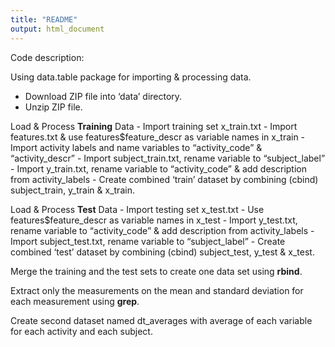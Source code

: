 ```yaml
---
title: "README"
output: html_document
---
```


Code description:

Using data.table package for importing & processing data.

- Download ZIP file into 'data' directory.
- Unzip ZIP file.

Load & Process **Training** Data
- Import training set x_train.txt
- Import features.txt & use features$feature_descr as variable names in x_train
- Import activity labels and name variables to "activity_code" & "activity_descr"
- Import subject_train.txt, rename variable to "subject_label"
- Import y_train.txt, rename variable to "activity_code" & add description from activity_labels
- Create combined 'train' dataset by combining (cbind) subject_train, y_train & x_train.

Load & Process **Test** Data
- Import testing set x_test.txt
- Use features$feature_descr as variable names in x_test
- Import y_test.txt, rename variable to "activity_code" & add description from activity_labels
- Import subject_test.txt, rename variable to "subject_label"
- Create combined 'test' dataset by combining (cbind) subject_test, y_test & x_test.

Merge the training and the test sets to create one data set using **rbind**.

Extract only the measurements on the mean and standard deviation for each measurement using **grep**. 

Create second dataset named dt_averages with average of each variable for each activity and each subject.

